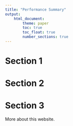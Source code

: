 ```yaml
---
title: "Performance Summary"
output:
    html_document:
        theme: paper
        toc: true
        toc_float: true
        number_sections: true
---
```

# Section 1

# Section 2

# Section 3
More about this website.
